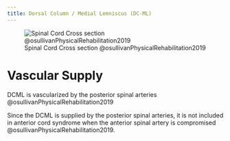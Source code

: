```yaml
---
title: Dorsal Column / Medial Lemniscus (DC-ML)
---
```



![Spinal Cord Cross section @osullivanPhysicalRehabilitation2019](/The Archive/Neuroscience/Neuroanatomy/Spinal Cord/images/osullivan fig20.1 spinal cord cross section.png)


# Vascular Supply

DCML is vascularized by the posterior spinal arteries @osullivanPhysicalRehabilitation2019

:::{.callout-note title="Clinical Significance"}
Since the DCML is supplied by the posterior spinal arteries, it is not included in anterior cord syndrome when the anterior spinal artery is compromised @osullivanPhysicalRehabilitation2019.
:::